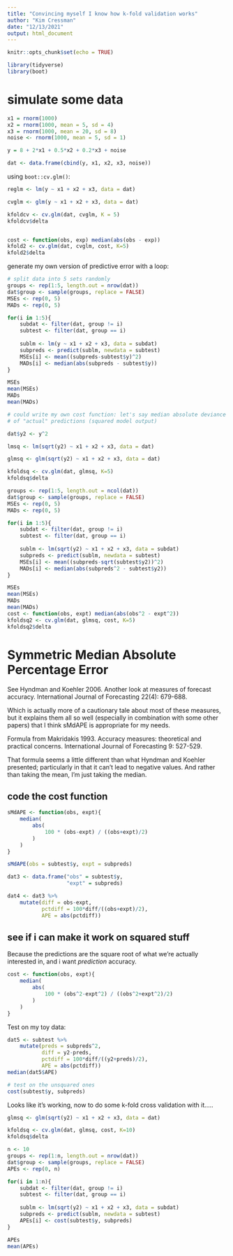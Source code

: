 ```yaml
---
title: "Convincing myself I know how k-fold validation works"
author: "Kim Cressman"
date: "12/13/2021"
output: html_document
---
```


```r
knitr::opts_chunk$set(echo = TRUE)
```

```r
library(tidyverse)
library(boot)
```

# simulate some data  

```r
x1 = rnorm(1000)
x2 = rnorm(1000, mean = 5, sd = 4)
x3 = rnorm(1000, mean = 20, sd = 8)
noise <- rnorm(1000, mean = 5, sd = 1)

y = 8 + 2*x1 + 0.5*x2 + 0.2*x3 + noise

dat <- data.frame(cbind(y, x1, x2, x3, noise))
```

using `boot::cv.glm()`:

```r
reglm <- lm(y ~ x1 + x2 + x3, data = dat)

cvglm <- glm(y ~ x1 + x2 + x3, data = dat)

kfoldcv <- cv.glm(dat, cvglm, K = 5)
kfoldcv$delta


cost <- function(obs, exp) median(abs(obs - exp))
kfold2 <- cv.glm(dat, cvglm, cost, K=5)
kfold2$delta
```


generate my own version of predictive error with a loop:  

```r
# split data into 5 sets randomly
groups <- rep(1:5, length.out = nrow(dat))
dat$group <- sample(groups, replace = FALSE)
MSEs <- rep(0, 5)
MADs <- rep(0, 5)

for(i in 1:5){
    subdat <- filter(dat, group != i)
    subtest <- filter(dat, group == i)
    
    sublm <- lm(y ~ x1 + x2 + x3, data = subdat)
    subpreds <- predict(sublm, newdata = subtest)
    MSEs[i] <- mean((subpreds-subtest$y)^2)
    MADs[i] <- median(abs(subpreds - subtest$y))
}

MSEs
mean(MSEs)
MADs
mean(MADs)
```

```r
# could write my own cost function: let's say median absolute deviance
# of "actual" predictions (squared model output)

dat$y2 <- y^2

lmsq <- lm(sqrt(y2) ~ x1 + x2 + x3, data = dat)

glmsq <- glm(sqrt(y2) ~ x1 + x2 + x3, data = dat)

kfoldsq <- cv.glm(dat, glmsq, K=5)
kfoldsq$delta

```

```r
groups <- rep(1:5, length.out = ncol(dat))
dat$group <- sample(groups, replace = FALSE)
MSEs <- rep(0, 5)
MADs <- rep(0, 5)

for(i in 1:5){
    subdat <- filter(dat, group != i)
    subtest <- filter(dat, group == i)
    
    sublm <- lm(sqrt(y2) ~ x1 + x2 + x3, data = subdat)
    subpreds <- predict(sublm, newdata = subtest)
    MSEs[i] <- mean((subpreds-sqrt(subtest$y2))^2)
    MADs[i] <- median(abs(subpreds^2 - subtest$y2))
}

MSEs
mean(MSEs)
MADs
mean(MADs)
cost <- function(obs, expt) median(abs(obs^2 - expt^2))
kfoldsq2 <- cv.glm(dat, glmsq, cost, K=5)
kfoldsq2$delta
```


# Symmetric Median Absolute Percentage Error  

See Hyndman and Koehler 2006. Another look at measures of forecast accuracy. International Journal of Forecasting 22(4): 679-688.  

Which is actually more of a cautionary tale about most of these measures, but it explains them all so well (especially in combination with some other papers) that I think sMdAPE is appropriate for my needs.  

Formula from Makridakis 1993. Accuracy measures: theoretical and practical concerns. International Journal of Forecasting 9: 527-529.  

That formula seems a little different than what Hyndman and Koehler presented; particularly in that it can't lead to negative values. And rather than taking the mean, I'm just taking the median.   

## code the cost function  

```r
sMdAPE <- function(obs, expt){
    median(
        abs(
            100 * (obs-expt) / ((obs+expt)/2)
        )
    )
}
```

```r
sMdAPE(obs = subtest$y, expt = subpreds)

dat3 <- data.frame("obs" = subtest$y,
                   "expt" = subpreds)

dat4 <- dat3 %>% 
    mutate(diff = obs-expt,
           pctdiff = 100*diff/((obs+expt)/2),
           APE = abs(pctdiff))

```

## see if i can make it work on squared stuff  

Because the predictions are the square root of what we're actually interested in, and i want *prediction* accuracy.  

```r
cost <- function(obs, expt){
    median(
        abs(
            100 * (obs^2-expt^2) / ((obs^2+expt^2)/2)
        )
    )
}
```

Test on my toy data:  

```r
dat5 <- subtest %>% 
    mutate(preds = subpreds^2,
           diff = y2-preds,
           pctdiff = 100*diff/((y2+preds)/2),
           APE = abs(pctdiff))
median(dat5$APE)

# test on the unsquared ones
cost(subtest$y, subpreds)
```

Looks like it's working, now to do some k-fold cross validation with it.....

```r
glmsq <- glm(sqrt(y2) ~ x1 + x2 + x3, data = dat)

kfoldsq <- cv.glm(dat, glmsq, cost, K=10)
kfoldsq$delta
```

```r
n <- 10
groups <- rep(1:n, length.out = nrow(dat))
dat$group <- sample(groups, replace = FALSE)
APEs <- rep(0, n)

for(i in 1:n){
    subdat <- filter(dat, group != i)
    subtest <- filter(dat, group == i)
    
    sublm <- lm(sqrt(y2) ~ x1 + x2 + x3, data = subdat)
    subpreds <- predict(sublm, newdata = subtest)
    APEs[i] <- cost(subtest$y, subpreds)
}

APEs
mean(APEs)
```

